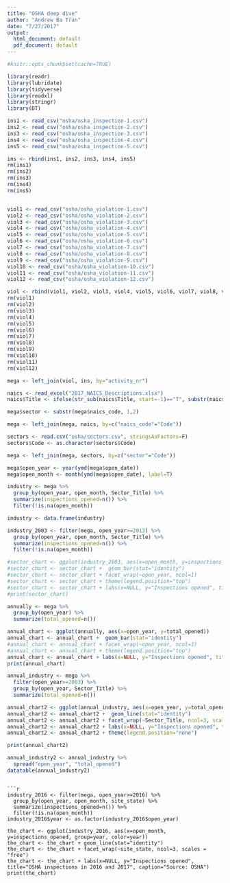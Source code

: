 ```yaml
---
title: "OSHA deep dive"
author: "Andrew Ba Tran"
date: "7/27/2017"
output:
  html_document: default
  pdf_document: default
---
```


```r
#knitr::opts_chunk$set(cache=TRUE)
```

```r

library(readr)
library(lubridate)
library(tidyverse)
library(readxl)
library(stringr)
library(DT)

ins1 <- read_csv("osha/osha_inspection-1.csv")
ins2 <- read_csv("osha/osha_inspection-2.csv")
ins3 <- read_csv("osha/osha_inspection-3.csv")
ins4 <- read_csv("osha/osha_inspection-4.csv")
ins5 <- read_csv("osha/osha_inspection-5.csv")

ins <- rbind(ins1, ins2, ins3, ins4, ins5)
rm(ins1)
rm(ins2)
rm(ins3)
rm(ins4)
rm(ins5)


viol1 <- read_csv("osha/osha_violation-1.csv")
viol2 <- read_csv("osha/osha_violation-2.csv")
viol3 <- read_csv("osha/osha_violation-3.csv")
viol4 <- read_csv("osha/osha_violation-4.csv")
viol5 <- read_csv("osha/osha_violation-5.csv")
viol6 <- read_csv("osha/osha_violation-6.csv")
viol7 <- read_csv("osha/osha_violation-7.csv")
viol8 <- read_csv("osha/osha_violation-8.csv")
viol9 <- read_csv("osha/osha_violation-9.csv")
viol10 <- read_csv("osha/osha_violation-10.csv")
viol11 <- read_csv("osha/osha_violation-11.csv")
viol12 <- read_csv("osha/osha_violation-12.csv")

viol <- rbind(viol1, viol2, viol3, viol4, viol5, viol6, viol7, viol8, viol9, viol10, viol11, viol12)
rm(viol1)
rm(viol2)
rm(viol3)
rm(viol4)
rm(viol5)
rm(viol6)
rm(viol7)
rm(viol8)
rm(viol9)
rm(viol10)
rm(viol11)
rm(viol12)

mega <- left_join(viol, ins, by="activity_nr")
```



```r
naics <- read_excel("2017_NAICS_Descriptions.xlsx")
naics$Title <- ifelse(str_sub(naics$Title, start=-1)=="T", substr(naics$Title, 1, nchar(naics$Title)-1) , naics$Title)

mega$sector <- substr(mega$naics_code, 1,2)

mega <- left_join(mega, naics, by=c("naics_code"="Code"))

sectors <- read.csv("osha/sectors.csv", stringsAsFactors=F)
sectors$Code <- as.character(sectors$Code)

mega <- left_join(mega, sectors, by=c("sector"="Code"))

mega$open_year <- year(ymd(mega$open_date))
mega$open_month <- month(ymd(mega$open_date), label=T)

industry <- mega %>% 
  group_by(open_year, open_month, Sector_Title) %>% 
  summarize(inspections_opened=n()) %>%
  filter(!is.na(open_month))

industry <- data.frame(industry)
```

```r
industry_2003 <- filter(mega, open_year>=2013) %>% 
  group_by(open_year, open_month, Sector_Title) %>% 
  summarize(inspections_opened=n()) %>%
  filter(!is.na(open_month))

#sector_chart <- ggplot(industry_2003, aes(x=open_month, y=inspections_opened, group=Sector_Title, color=Sector_Title, fill=Sector_Title)) 
#sector_chart <- sector_chart +  geom_bar(stat="identity")
#sector_chart <- sector_chart + facet_wrap(~open_year, ncol=1)
#sector_chart <- sector_chart + theme(legend.position="top")
#sector_chart <- sector_chart + labs(x=NULL, y="Inspections opened", title="Inspections by Sector since 2013", caption="Source: OSHA")
#print(sector_chart)
```

```r

annually <- mega %>% 
  group_by(open_year) %>% 
  summarize(total_opened=n()) 

annual_chart <- ggplot(annually, aes(x=open_year, y=total_opened)) 
annual_chart <- annual_chart +  geom_bar(stat="identity")
#annual_chart <- annual_chart + facet_wrap(~open_year, ncol=1)
#annual_chart <- annual_chart + theme(legend.position="top")
annual_chart <- annual_chart + labs(x=NULL, y="Inspections opened", title="Total annual inspections", caption="Source: OSHA")
print(annual_chart)

```


```r

annual_industry <- mega %>% 
  filter(open_year>=2003) %>% 
  group_by(open_year, Sector_Title) %>% 
  summarize(total_opened=n()) 

annual_chart2 <- ggplot(annual_industry, aes(x=open_year, y=total_opened, group=Sector_Title, color=Sector_Title, fill=Sector_Title)) 
annual_chart2 <- annual_chart2 +  geom_line(stat="identity")
annual_chart2 <- annual_chart2 + facet_wrap(~Sector_Title, ncol=3, scales="free")
annual_chart2 <- annual_chart2 + labs(x=NULL, y="Inspections opened", title="Inspections by sector since 2003", caption="Source: OSHA")
annual_chart2 <- annual_chart2 + theme(legend.position="none")

print(annual_chart2)
```

```r
annual_industry2 <- annual_industry %>% 
  spread("open_year", "total_opened")
datatable(annual_industry2)
```

```

```r

industry_2016 <- filter(mega, open_year>=2016) %>% 
  group_by(open_year, open_month, site_state) %>% 
  summarize(inspections_opened=n()) %>%
  filter(!is.na(open_month))
industry_2016$year <- as.factor(industry_2016$open_year)

the_chart <- ggplot(industry_2016, aes(x=open_month, y=inspections_opened, group=year, color=year)) 
the_chart <- the_chart + geom_line(stat="identity")
the_chart <- the_chart + facet_wrap(~site_state, ncol=3, scales = "free")
the_chart <- the_chart + labs(x=NULL, y="Inspections opened", title="OSHA inspections in 2016 and 2017", caption="Source: OSHA")
print(the_chart)
```
